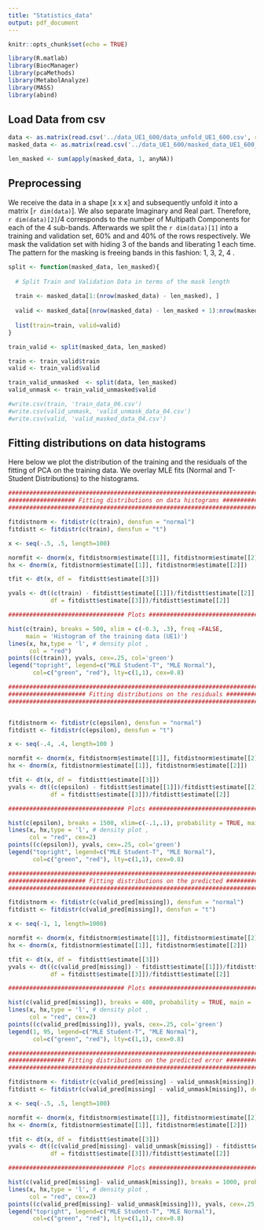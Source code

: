 ```yaml
---
title: "Statistics_data"
output: pdf_document
---
```


```r
knitr::opts_chunk$set(echo = TRUE)
```

```r
library(R.matlab)
library(BiocManager)
library(pcaMethods)
library(MetabolAnalyze)
library(MASS)
library(abind)
```

##  Load Data from csv 

```r

data <- as.matrix(read.csv('../data_UE1_600/data_unfold_UE1_600.csv', row.names = 1))
masked_data <- as.matrix(read.csv('../data_UE1_600/masked_data_UE1_600_04.csv', row.names = 1))

len_masked <- sum(apply(masked_data, 1, anyNA))


```

## Preprocessing 

We receive the data in a shape [x x x] and subsequently unfold it into a matrix  [`r dim(data)`]. We also separate Imaginary and Real part. Therefore, `r dim(data)[2]`/4 corresponds to the number of Multipath Components for each of the 4 sub-bands. Afterwards we split the `r dim(data)[1]` into a training and validation set, 60% and and 40% of the rows respectively. We mask the validation set with hiding 3 of the bands and liberating 1 each time. The pattern for the masking is freeing bands in this fashion: 1, 3, 2, 4 .

```r

split <- function(masked_data, len_masked){
  
  # Split Train and Validation Data in terms of the mask length 
  
  train <- masked_data[1:(nrow(masked_data) - len_masked), ]
  
  valid <- masked_data[(nrow(masked_data) - len_masked + 1):nrow(masked_data), ]
  
  list(train=train, valid=valid)
} 

train_valid <- split(masked_data, len_masked)

train <- train_valid$train
valid <- train_valid$valid

train_valid_unmasked  <- split(data, len_masked)
valid_unmask <- train_valid_unmasked$valid

#write.csv(train, 'train_data_06.csv')
#write.csv(valid_unmask, 'valid_unmask_data_04.csv')
#write.csv(valid, 'valid_masked_data_04.csv')

```


## Fitting distributions on data histograms

Here below we plot the distribution of the training and the residuals of the fitting of PCA on the training data. We overlay MLE fits (Normal and T-Student Distributions) to the histograms. 

```r

################################################################################
################### Fitting distributions on data histograms ###################
################################################################################

fitdistnorm <- fitdistr(c(train), densfun = "normal")
fitdistt <- fitdistr(c(train), densfun = "t")

x <- seq(-.5, .5, length=100)

normfit <- dnorm(x, fitdistnorm$estimate[[1]], fitdistnorm$estimate[[2]])
hx <- dnorm(x, fitdistnorm$estimate[[1]], fitdistnorm$estimate[[2]])

tfit <- dt(x, df =  fitdistt$estimate[[3]])

yvals <- dt((c(train) - fitdistt$estimate[[1]])/fitdistt$estimate[[2]], 
            df = fitdistt$estimate[[3]])/fitdistt$estimate[[2]]

################################# Plots ########################################

hist(c(train), breaks = 500, xlim = c(-0.3, .3), freq =FALSE, 
     main = 'Histogram of the training data (UE1)')
lines(x, hx,type = 'l', # density plot ,
      col = "red")
points((c(train)), yvals, cex=.25, col='green')
legend("topright", legend=c("MLE Student-T", "MLE Normal"),
       col=c("green", "red"), lty=c(1,1), cex=0.8)
```

```r

################################################################################
###################### Fitting distributions on the residuals ##################
################################################################################


fitdistnorm <- fitdistr(c(epsilon), densfun = "normal")
fitdistt <- fitdistr(c(epsilon), densfun = "t")

x <- seq(-.4, .4, length=100 )

normfit <- dnorm(x, fitdistnorm$estimate[[1]], fitdistnorm$estimate[[2]])
hx <- dnorm(x, fitdistnorm$estimate[[1]], fitdistnorm$estimate[[2]])

tfit <- dt(x, df =  fitdistt$estimate[[3]])
yvals <- dt((c(epsilon) - fitdistt$estimate[[1]])/fitdistt$estimate[[2]], 
            df = fitdistt$estimate[[3]])/fitdistt$estimate[[2]]

################################# Plots ########################################

hist(c(epsilon), breaks = 1500, xlim=c(-.1,.1), probability = TRUE, main="Histogram of the Error of Reconstruction of PPCA (UE1)")
lines(x, hx,type = 'l', # density plot ,
      col = "red", cex=2)
points((c(epsilon)), yvals, cex=.25, col='green')
legend("topright", legend=c("MLE Student-T", "MLE Normal"),
       col=c("green", "red"), lty=c(1,1), cex=0.8)
```

```r
################################################################################
###################### Fitting distributions on the predicted ##################
################################################################################

fitdistnorm <- fitdistr(c(valid_pred[missing]), densfun = "normal")
fitdistt <- fitdistr(c(valid_pred[missing]), densfun = "t")

x <- seq(-1, 1, length=1000)

normfit <- dnorm(x, fitdistnorm$estimate[[1]], fitdistnorm$estimate[[2]])
hx <- dnorm(x, fitdistnorm$estimate[[1]], fitdistnorm$estimate[[2]])

tfit <- dt(x, df =  fitdistt$estimate[[3]])
yvals <- dt((c(valid_pred[missing]) - fitdistt$estimate[[1]])/fitdistt$estimate[[2]], 
            df = fitdistt$estimate[[3]])/fitdistt$estimate[[2]]

################################# Plots ########################################

hist(c(valid_pred[missing]), breaks = 400, probability = TRUE, main = 'Histogram of the Error of Reconstruction of PPCA (UE1)', xlim=c(-.3,.3))
lines(x, hx,type = 'l', # density plot ,
      col = "red", cex=2)
points((c(valid_pred[missing])), yvals, cex=.25, col='green')
legend(1, 95, legend=c("MLE Student-T", "MLE Normal"),
       col=c("green", "red"), lty=c(1,1), cex=0.8)
```

```r
################################################################################
################ Fitting distributions on the predicted error ##################
################################################################################

fitdistnorm <- fitdistr(c(valid_pred[missing] - valid_unmask[missing]), densfun = "normal")
fitdistt <- fitdistr(c(valid_pred[missing] - valid_unmask[missing]), densfun = "t")

x <- seq(-.5, .5, length=100)

normfit <- dnorm(x, fitdistnorm$estimate[[1]], fitdistnorm$estimate[[2]])
hx <- dnorm(x, fitdistnorm$estimate[[1]], fitdistnorm$estimate[[2]])

tfit <- dt(x, df =  fitdistt$estimate[[3]])
yvals <- dt((c(valid_pred[missing]- valid_unmask[missing]) - fitdistt$estimate[[1]])/fitdistt$estimate[[2]], 
            df = fitdistt$estimate[[3]])/fitdistt$estimate[[2]]

################################# Plots ########################################

hist(c(valid_pred[missing]- valid_unmask[missing]), breaks = 1000, probability = TRUE, main = 'Histogram of the Error of prediction error of PPCA (UE1)', xlim=c(-.3, .3))
lines(x, hx,type = 'l', # density plot ,
      col = "red", cex=2)
points((c(valid_pred[missing]- valid_unmask[missing])), yvals, cex=.25, col='green')
legend("topright", legend=c("MLE Student-T", "MLE Normal"),
       col=c("green", "red"), lty=c(1,1), cex=0.8)



```